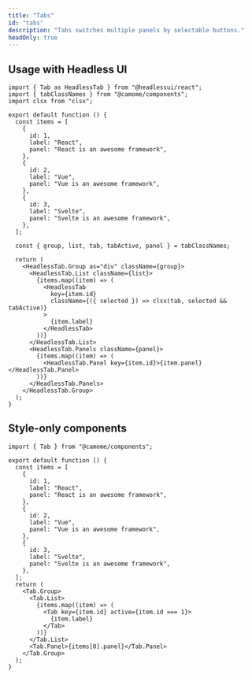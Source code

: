 ```yaml
---
title: "Tabs"
id: "tabs"
description: "Tabs switches multiple panels by selectable buttons."
headOnly: true
---
```


## Usage with Headless UI

```tsx live
import { Tab as HeadlessTab } from "@headlessui/react";
import { tabClassNames } from "@camome/components";
import clsx from "clsx";

export default function () {
  const items = [
    {
      id: 1,
      label: "React",
      panel: "React is an awesome framework",
    },
    {
      id: 2,
      label: "Vue",
      panel: "Vue is an awesome framework",
    },
    {
      id: 3,
      label: "Svelte",
      panel: "Svelte is an awesome framework",
    },
  ];

  const { group, list, tab, tabActive, panel } = tabClassNames;

  return (
    <HeadlessTab.Group as="div" className={group}>
      <HeadlessTab.List className={list}>
        {items.map((item) => (
          <HeadlessTab
            key={item.id}
            className={({ selected }) => clsx(tab, selected && tabActive)}
          >
            {item.label}
          </HeadlessTab>
        ))}
      </HeadlessTab.List>
      <HeadlessTab.Panels className={panel}>
        {items.map((item) => (
          <HeadlessTab.Panel key={item.id}>{item.panel}</HeadlessTab.Panel>
        ))}
      </HeadlessTab.Panels>
    </HeadlessTab.Group>
  );
}
```

## Style-only components

```tsx live
import { Tab } from "@camome/components";

export default function () {
  const items = [
    {
      id: 1,
      label: "React",
      panel: "React is an awesome framework",
    },
    {
      id: 2,
      label: "Vue",
      panel: "Vue is an awesome framework",
    },
    {
      id: 3,
      label: "Svelte",
      panel: "Svelte is an awesome framework",
    },
  ];
  return (
    <Tab.Group>
      <Tab.List>
        {items.map((item) => (
          <Tab key={item.id} active={item.id === 1}>
            {item.label}
          </Tab>
        ))}
      </Tab.List>
      <Tab.Panel>{items[0].panel}</Tab.Panel>
    </Tab.Group>
  );
}
```

